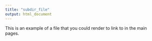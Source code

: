 ```yaml
---
title: "subdir_file"
output: html_document
---
```


This is an example of a file that you could render to link to in the main pages.
